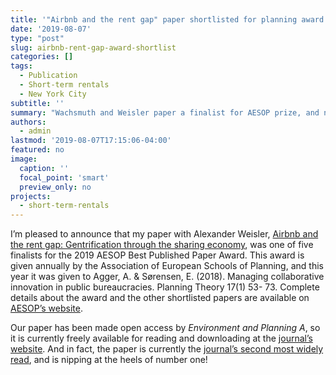 ```yaml
---
title: '"Airbnb and the rent gap" paper shortlisted for planning award'
date: '2019-08-07'
type: "post"
slug: airbnb-rent-gap-award-shortlist
categories: []
tags:
  - Publication
  - Short-term rentals
  - New York City
subtitle: ''
summary: "Wachsmuth and Weisler paper a finalist for AESOP prize, and now open access"
authors:
  - admin
lastmod: '2019-08-07T17:15:06-04:00'
featured: no
image:
  caption: ''
  focal_point: 'smart'
  preview_only: no
projects:
  - short-term-rentals
---
```


I'm pleased to announce that my paper with Alexander Weisler, [Airbnb and the rent gap: Gentrification through the sharing economy](/publication/airbnb-and-the-rent-gap), was one of five finalists for the 2019 AESOP Best Published Paper Award. This award is given annually by the Association of European Schools of Planning, and this year it was given to Agger, A. & Sørensen, E. (2018). Managing collaborative innovation in public bureaucracies. Planning Theory 17(1) 53- 73. Complete details about the award and the other shortlisted papers are available on [AESOP's website](http://www.aesop-planning.eu/news/en_GB/2019/07/22/readabout/aesop-best-published-paper-award-2019).

Our paper has been made open access by *Environment and Planning A*, so it is currently freely available for reading and downloading at the [journal's website](https://journals.sagepub.com/doi/full/10.1177/0308518X18778038). And in fact, the paper is currently the [journal's second most widely read](https://journals.sagepub.com/action/showMostReadArticles?journalCode=epna), and is nipping at the heels of number one!